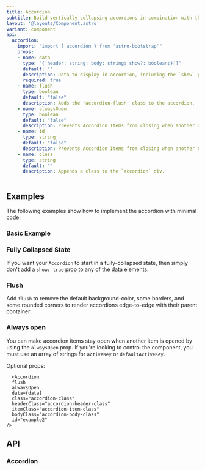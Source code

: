 ```yaml
---
title: Accordion
subtitle: Build vertically collapsing accordions in combination with the collapse js module.
layout: '@layouts/Component.astro'
variant: component
api:
  accordion:
    import: "import { accordion } from 'astro-bootstrap'"
    props:
    - name: data
      type: "{ header: string; body: string; show?: boolean;}[]"
      default: ''
      description: Data to display in accordion, including the `show` property.
      required: true
    - name: flush
      type: boolean
      default: "false"
      description: Adds the 'accordion-flush' class to the accordion.
    - name: alwaysOpen
      type: boolean
      default: "false"
      description: Prevents Accordion Items from closing when another one is opened
    - name: id
      type: string
      default: "false"
      description: Prevents Accordion Items from closing when another one is opened
    - name: class
      type: string
      default: ""
      description: Appends a class to the `accordion` div.
---
```


## Examples

The following examples show how to implement the accordion with minimal code.

### Basic Example

<Example>
  <Standard slot="component" />
  <Fragment slot="code" set:html={rawStandard} />
</Example>

### Fully Collapsed State

If you want your `Accordion` to start in a fully-collapsed state, then simply don't add a `show: true` prop to any of the data elements.

<Example>
  <Collapsed slot="component" />
  <Fragment slot="code" set:html={rawCollapsed} />
</Example>

### Flush

Add `flush` to remove the default background-color, some borders, and some rounded corners to render accordions edge-to-edge with their parent container.

<Example>
  <Flush slot="component" />
  <Fragment slot="code" set:html={rawFlush} />
</Example>

### Always open

You can make accordion items stay open when another item is opened by using the `alwaysOpen` prop. If you're looking to
control the component, you must use an array of strings for `activeKey` or `defaultActiveKey`.

<Example>
  <AlwaysOpen slot="component" />
  <Fragment slot="code" set:html={rawAlwaysOpen} />
</Example>

Optional props:
```
  <Accordion
  flush
  alwaysOpen
  data={data}
  class="accordion-class"
  headerClass="accordion-header-class"
  itemClass="accordion-item-class"
  bodyClass="accordion-body-class"
  id="example2"
/>
```

## API

### Accordion 

<Api component={frontmatter.api.accordion} />
